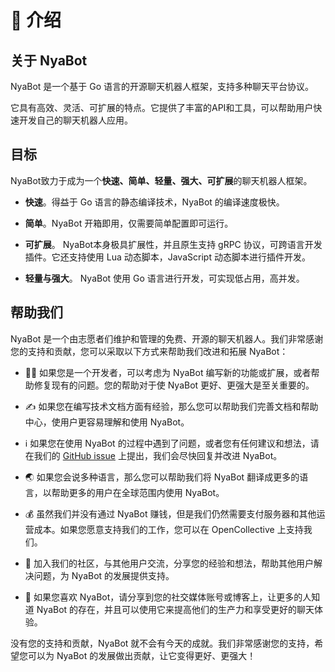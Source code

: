 # 📝 介绍

## 关于 NyaBot

NyaBot 是一个基于 Go 语言的开源聊天机器人框架，支持多种聊天平台协议。

它具有高效、灵活、可扩展的特点。它提供了丰富的API和工具，可以帮助用户快速开发自己的聊天机器人应用。

## 目标

NyaBot致力于成为一个**快速、简单、轻量、强大、可扩展**的聊天机器人框架。

- **快速**。得益于 Go 语言的静态编译技术，NyaBot 的编译速度极快。

- **简单**。NyaBot 开箱即用，仅需要简单配置即可运行。

- **可扩展**。 NyaBot本身极具扩展性，并且原生支持 gRPC 协议，可跨语言开发插件。它还支持使用 Lua 动态脚本，JavaScript 动态脚本进行插件开发。

- **轻量与强大**。 NyaBot 使用 Go 语言进行开发，可实现低占用，高并发。

## 帮助我们

NyaBot 是一个由志愿者们维护和管理的免费、开源的聊天机器人。我们非常感谢您的支持和贡献，您可以采取以下方式来帮助我们改进和拓展 NyaBot：

- 🧑‍💻 如果您是一个开发者，可以考虑为 NyaBot 编写新的功能或扩展，或者帮助修复现有的问题。您的帮助对于使 NyaBot 更好、更强大是至关重要的。

- ✍️ 如果您在编写技术文档方面有经验，那么您可以帮助我们完善文档和帮助中心，使用户更容易理解和使用 NyaBot。

- ℹ️ 如果您在使用 NyaBot 的过程中遇到了问题，或者您有任何建议和想法，请在我们的 [GitHub issue](https://github.com/Elyart-Network/NyaBot/issues) 上提出，我们会尽快回复并改进 NyaBot。

- 🌏 如果您会说多种语言，那么您可以帮助我们将 NyaBot 翻译成更多的语言，以帮助更多的用户在全球范围内使用 NyaBot。

- 💰 虽然我们并没有通过 NyaBot 赚钱，但是我们仍然需要支付服务器和其他运营成本。如果您愿意支持我们的工作，您可以在 OpenCollective 上支持我们。

- 🤝 加入我们的社区，与其他用户交流，分享您的经验和想法，帮助其他用户解决问题，为 NyaBot 的发展提供支持。

- 🚀 如果您喜欢 NyaBot，请分享到您的社交媒体账号或博客上，让更多的人知道 NyaBot 的存在，并且可以使用它来提高他们的生产力和享受更好的聊天体验。

没有您的支持和贡献，NyaBot 就不会有今天的成就。我们非常感谢您的支持，希望您可以为 NyaBot 的发展做出贡献，让它变得更好、更强大！


